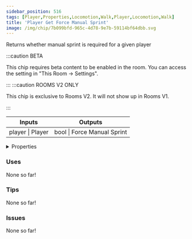 ```yaml
---
sidebar_position: 516
tags: [Player,Properties,Locomotion,Walk,Player,Locomotion,Walk]
title: 'Player Get Force Manual Sprint'
image: /img/chip/7b099bfd-965c-4d78-9e7b-59114bf64dbb.svg
---
```


Returns whether manual sprint is required for a given player

:::caution BETA

This chip requires beta content to be enabled in the room. You can access the setting in "This Room -> Settings".

:::
:::caution ROOMS V2 ONLY

This chip is exclusive to Rooms V2. It will not show up in Rooms V1.

:::


<IChip uuid="7b099bfd-965c-4d78-9e7b-59114bf64dbb"/>

<table><thead><tr><th>Inputs</th><th>Outputs</th></tr></thead><tbody><tr><td>player | Player</td><td>bool | Force Manual Sprint</td></tr></tbody></table>

<details>
  <summary>Properties</summary>
  <div>
    <div>
    <table>
      <tbody>
        <tr>
          <td>Is beta required?</td>
          <td>Yes</td>
        </tr>
        <tr>
          <td>Is chip a trolling risk?</td>
          <td>No</td>
        </tr>
        <tr>
          <td>Is chip a role assignment risk?</td>
          <td>No</td>
        </tr>
        <tr>
          <td>Chip UUID</td>
          <td>7b099bfd-965c-4d78-9e7b-59114bf64dbb</td>
        </tr>
        <tr>
          <td>Room availability</td>
          <td>Rooms V2 only</td>
        </tr>
      </tbody>
    </table>
    </div>
  </div>
</details>

### Uses

None so far!

### Tips

None so far!

### Issues

None so far!